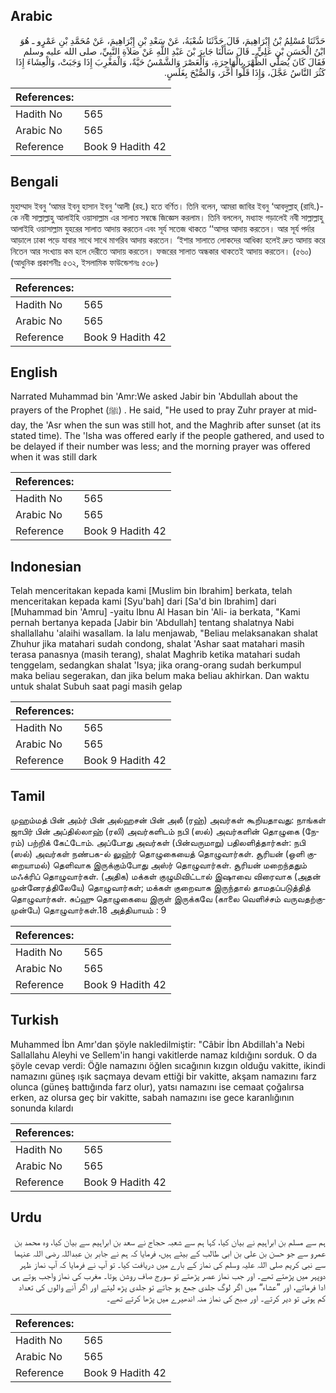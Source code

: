 ## Arabic


<div dir="rtl" lang="ar" style={{fontSize:'larger',backgroundColor:'#f8f9fa',padding:20}}>
حَدَّثَنَا مُسْلِمُ بْنُ إِبْرَاهِيمَ، قَالَ حَدَّثَنَا شُعْبَةُ، عَنْ سَعْدِ بْنِ إِبْرَاهِيمَ، عَنْ مُحَمَّدِ بْنِ عَمْرٍو ـ هُوَ ابْنُ الْحَسَنِ بْنِ عَلِيٍّ ـ قَالَ سَأَلْنَا جَابِرَ بْنَ عَبْدِ اللَّهِ عَنْ صَلاَةِ النَّبِيِّ، صلى الله عليه وسلم فَقَالَ كَانَ يُصَلِّي الظُّهْرَ بِالْهَاجِرَةِ، وَالْعَصْرَ وَالشَّمْسُ حَيَّةٌ، وَالْمَغْرِبَ إِذَا وَجَبَتْ، وَالْعِشَاءَ إِذَا كَثُرَ النَّاسُ عَجَّلَ، وَإِذَا قَلُّوا أَخَّرَ، وَالصُّبْحَ بِغَلَسٍ‏.‏
</div>
<div style={{backgroundColor:'#f8f9fa',padding:20, marginBottom: 10}}><table> <thead> <tr> <th>References:</th> <th></th> </tr> </thead> <tbody><tr><td>Hadith No</td><td>565</td></tr><tr><td>Arabic No</td><td>565</td></tr><tr><td>Reference</td><td>Book 9 Hadith 42</td></tr></tbody></table></div>

## Bengali


<div dir="ltr" lang="bn" style={{fontSize:'larger',backgroundColor:'#f8f9fa',padding:20}}>
মুহাম্মাদ ইবনু ‘আমর ইবনু হাসান ইবনু ‘আলী (রহ.) হতে বর্ণিত। তিনি বলেন, আমরা জাবির ইবনু ‘আবদুল্লাহ্ (রাযি.)-কে নবী সাল্লাল্লাহু আলাইহি ওয়াসাল্লাম এর সালাত সম্বন্ধে জিজ্ঞেস করলাম। তিনি বললেন, মধ্যাহ্ন গড়ালেই নবী সাল্লাল্লাহু আলাইহি ওয়াসাল্লাম যুহরের সালাত আদায় করতেন এবং সূর্য সতেজ থাকতে ‘‘আসর আদায় করতেন। আর সূর্য পর্দার আড়ালে ঢাকা পড়ে যাবার সাথে সাথে মাগরিব আদায় করতেন। ‘ইশার সালাতে লোকদের আধিক্য হলেই দ্রুত আদায় করে নিতেন আর সংখ্যায় কম হলে দেরীতে আদায় করতেন। ফজরের সালাত অন্ধকার থাকতেই আদায় করতেন। (৫৬০) (আধুনিক প্রকাশনীঃ ৫৩২, ইসলামিক ফাউন্ডেশনঃ ৫৩৮)
</div>
<div style={{backgroundColor:'#f8f9fa',padding:20, marginBottom: 10}}><table> <thead> <tr> <th>References:</th> <th></th> </tr> </thead> <tbody><tr><td>Hadith No</td><td>565</td></tr><tr><td>Arabic No</td><td>565</td></tr><tr><td>Reference</td><td>Book 9 Hadith 42</td></tr></tbody></table></div>

## English


<div dir="ltr" lang="en" style={{fontSize:'larger',backgroundColor:'#f8f9fa',padding:20}}>
Narrated Muhammad bin 'Amr:We asked Jabir bin 'Abdullah about the prayers of the Prophet (ﷺ) . He said, "He used to pray Zuhr prayer at midday, the 'Asr when the sun was still hot, and the Maghrib after sunset (at its stated time). The 'Isha was offered early if the people gathered, and used to be delayed if their number was less; and the morning prayer was offered when it was still dark
</div>
<div style={{backgroundColor:'#f8f9fa',padding:20, marginBottom: 10}}><table> <thead> <tr> <th>References:</th> <th></th> </tr> </thead> <tbody><tr><td>Hadith No</td><td>565</td></tr><tr><td>Arabic No</td><td>565</td></tr><tr><td>Reference</td><td>Book 9 Hadith 42</td></tr></tbody></table></div>

## Indonesian


<div dir="ltr" lang="id" style={{fontSize:'larger',backgroundColor:'#f8f9fa',padding:20}}>
Telah menceritakan kepada kami [Muslim bin Ibrahim] berkata, telah menceritakan kepada kami [Syu'bah] dari [Sa'd bin Ibrahim] dari [Muhammad bin 'Amru] -yaitu Ibnu Al Hasan bin 'Ali- ia berkata, "Kami pernah bertanya kepada [Jabir bin 'Abdullah] tentang shalatnya Nabi shallallahu 'alaihi wasallam. Ia lalu menjawab, "Beliau melaksanakan shalat Zhuhur jika matahari sudah condong, shalat 'Ashar saat matahari masih terasa panasnya (masih terang), shalat Maghrib ketika matahari sudah tenggelam, sedangkan shalat 'Isya; jika orang-orang sudah berkumpul maka beliau segerakan, dan jika belum maka beliau akhirkan. Dan waktu untuk shalat Subuh saat pagi masih gelap
</div>
<div style={{backgroundColor:'#f8f9fa',padding:20, marginBottom: 10}}><table> <thead> <tr> <th>References:</th> <th></th> </tr> </thead> <tbody><tr><td>Hadith No</td><td>565</td></tr><tr><td>Arabic No</td><td>565</td></tr><tr><td>Reference</td><td>Book 9 Hadith 42</td></tr></tbody></table></div>

## Tamil


<div dir="ltr" lang="ta" style={{fontSize:'larger',backgroundColor:'#f8f9fa',padding:20}}>
முஹம்மத் பின் அம்ர் பின் அல்ஹசன் பின் அலீ (ரஹ்) அவர்கள் கூறியதாவது: நாங்கள் ஜாபிர் பின் அப்தில்லாஹ் (ரலி) அவர்களிடம் நபி (ஸல்) அவர்களின் தொழுகை (நேரம்) பற்றிக் கேட்டோம். அப்போது அவர்கள் (பின்வருமாறு) பதிலளித்தார்கள்: நபி (ஸல்) அவர்கள் நண்பக-ல் லுஹ்ர் தொழுகையைத் தொழுவார்கள். சூரியன் (ஒளி குறையாமல்) தெளிவாக இருக்கும்போது அஸ்ர் தொழுவார்கள். சூரியன் மறைந்ததும் மஃக்ரிப் தொழுவார்கள். (அதிக) மக்கள் குழுமிவிட்டால் இஷாவை விரைவாக (அதன் முன்னேரத்திலேயே) தொழுவார்கள்; மக்கள் குறைவாக இருந்தால் தாமதப்படுத்தித் தொழுவார்கள். சுப்ஹு தொழுகையை இருள் இருக்கவே (காலை வெளிச்சம் வருவதற்குமுன்பே) தொழுவார்கள்.18 அத்தியாயம் : 9
</div>
<div style={{backgroundColor:'#f8f9fa',padding:20, marginBottom: 10}}><table> <thead> <tr> <th>References:</th> <th></th> </tr> </thead> <tbody><tr><td>Hadith No</td><td>565</td></tr><tr><td>Arabic No</td><td>565</td></tr><tr><td>Reference</td><td>Book 9 Hadith 42</td></tr></tbody></table></div>

## Turkish


<div dir="ltr" lang="tr" style={{fontSize:'larger',backgroundColor:'#f8f9fa',padding:20}}>
Muhammed İbn Amr'dan şöyle nakledilmiştir: "Câbir İbn Abdillah'a Nebi Sallallahu Aleyhi ve Sellem'in hangi vakitlerde namaz kıldığını sorduk. O da şöyle cevap verdi: Öğle namazını öğlen sıcağının kızgın olduğu vakitte, ikindi namazını güneş ışık saçmaya devam ettiği bir vakitte, akşam namazını farz olunca (güneş battığında farz olur), yatsı namazını ise cemaat çoğalırsa erken, az olursa geç bir vakitte, sabah namazını ise gece karanlığının sonunda kılardı
</div>
<div style={{backgroundColor:'#f8f9fa',padding:20, marginBottom: 10}}><table> <thead> <tr> <th>References:</th> <th></th> </tr> </thead> <tbody><tr><td>Hadith No</td><td>565</td></tr><tr><td>Arabic No</td><td>565</td></tr><tr><td>Reference</td><td>Book 9 Hadith 42</td></tr></tbody></table></div>

## Urdu


<div dir="rtl" lang="ur" style={{fontSize:'larger',backgroundColor:'#f8f9fa',padding:20}}>
ہم سے مسلم بن ابراہیم نے بیان کیا، کہا ہم سے شعبہ حجاج نے سعد بن ابراہیم سے بیان کیا، وہ محمد بن عمرو سے جو حسن بن علی بن ابی طالب کے بیٹے ہیں، فرمایا کہ ہم نے جابر بن عبداللہ رضی اللہ عنہما سے نبی کریم صلی اللہ علیہ وسلم کی نماز کے بارے میں دریافت کیا۔ تو آپ نے فرمایا کہ آپ نماز ظہر دوپہر میں پڑھتے تھے۔ اور جب نماز عصر پڑھتے تو سورج صاف روشن ہوتا۔ مغرب کی نماز واجب ہوتے ہی ادا فرماتے، اور ”عشاء“ میں اگر لوگ جلدی جمع ہو جاتے تو جلدی پڑھ لیتے اور اگر آنے والوں کی تعداد کم ہوتی تو دیر کرتے۔ اور صبح کی نماز منہ اندھیرے میں پڑھا کرتے تھے۔
</div>
<div style={{backgroundColor:'#f8f9fa',padding:20, marginBottom: 10}}><table> <thead> <tr> <th>References:</th> <th></th> </tr> </thead> <tbody><tr><td>Hadith No</td><td>565</td></tr><tr><td>Arabic No</td><td>565</td></tr><tr><td>Reference</td><td>Book 9 Hadith 42</td></tr></tbody></table></div>
